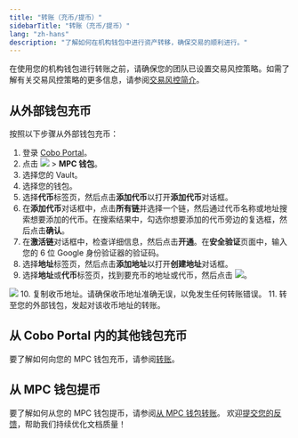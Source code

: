 ```yaml
---
title: "转账（充币/提币）"
sidebarTitle: "转账（充币/提币）"
lang: "zh-hans"
description: "了解如何在机构钱包中进行资产转移，确保交易的顺利进行。"
---
```


<Note>在使用您的机构钱包进行转账之前，请确保您的团队已设置交易风控策略。如需了解有关交易风控策略的更多信息，请参阅<a href="/cn/portal/risk-controls/tx-policies-overview">交易风控简介</a>。</Note>

## 从外部钱包充币

按照以下步骤从外部钱包充币：
1. 登录 [Cobo Portal](https://portal.cobo.com/login)。
2. 点击 <img src="/cn/images/mpc-wallet/wallets-icon.svg" className="icon"></img> > **MPC 钱包**。
3. 选择您的 Vault。
4. 选择您的钱包。
5. 选择**代币**标签页，然后点击**添加代币**以打开**添加代币**对话框。
6. 在**添加代币**对话框中，点击**所有链**并选择一个链，然后通过代币名称或地址搜索想要添加的代币。在搜索结果中，勾选你想要添加的代币旁边的复选框，然后点击**确认**。
7. 在**激活链**对话框中，检查详细信息，然后点击**开通**。在**安全验证**页面中，输入您的 6 位 Google 身份验证器的验证码。
8. 选择**地址**标签页，然后点击**添加地址**以打开**创建地址**对话框。
9. 选择**地址**或**代币**标签页，找到要充币的地址或代币，然后点击 <img src="/cn/images/mpc-wallet/icon_deposit.svg" className="icon"></img>。
<img src="/cn/images/mpc-wallet/deposit.png" className="screenshot_full_screen"/>
10. 复制收币地址。请确保收币地址准确无误，以免发生任何转账错误。
11. 转至您的外部钱包，发起对该收币地址的转账。

## 从 Cobo Portal 内的其他钱包充币

要了解如何向您的 MPC 钱包充币，请参阅[转账](/cn/portal/transfers/introduction)。

## 从 MPC 钱包提币

要了解如何从您的 MPC 钱包提币，请参阅[从 MPC 钱包转账](/cn/portal/transfers/from-mpc-wallets)。
<Tip>欢迎[提交您的反馈](https://forms.zohopublic.com/cobo/form/DocumentFeedbackForm/formperma/QvLOhxJv1_JMsJ-1dleZ8Itb_7rzN-LtgvsDdxosoVI?referrername=manuals)，帮助我们持续优化文档质量！</Tip>